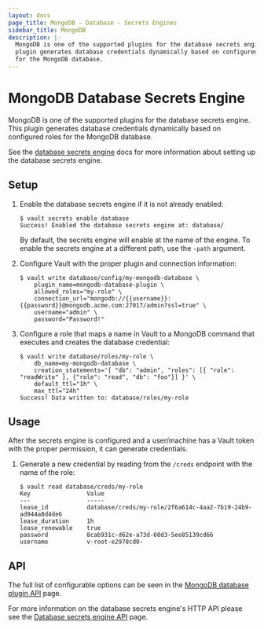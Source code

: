 ```yaml
---
layout: docs
page_title: MongoDB - Database - Secrets Engines
sidebar_title: MongoDB
description: |-
  MongoDB is one of the supported plugins for the database secrets engine. This
  plugin generates database credentials dynamically based on configured roles
  for the MongoDB database.
---
```


# MongoDB Database Secrets Engine

MongoDB is one of the supported plugins for the database secrets engine. This
plugin generates database credentials dynamically based on configured roles for
the MongoDB database.

See the [database secrets engine](/docs/secrets/databases/index.html) docs for
more information about setting up the database secrets engine.

## Setup

1.  Enable the database secrets engine if it is not already enabled:

    ```text
    $ vault secrets enable database
    Success! Enabled the database secrets engine at: database/
    ```

    By default, the secrets engine will enable at the name of the engine. To
    enable the secrets engine at a different path, use the `-path` argument.

1.  Configure Vault with the proper plugin and connection information:

    ```text
    $ vault write database/config/my-mongodb-database \
        plugin_name=mongodb-database-plugin \
        allowed_roles="my-role" \
        connection_url="mongodb://{{username}}:{{password}}@mongodb.acme.com:27017/admin?ssl=true" \
        username="admin" \
        password="Password!"
    ```

1.  Configure a role that maps a name in Vault to a MongoDB command that executes and
    creates the database credential:

    ```text
    $ vault write database/roles/my-role \
        db_name=my-mongodb-database \
        creation_statements='{ "db": "admin", "roles": [{ "role": "readWrite" }, {"role": "read", "db": "foo"}] }' \
        default_ttl="1h" \
        max_ttl="24h"
    Success! Data written to: database/roles/my-role
    ```

## Usage

After the secrets engine is configured and a user/machine has a Vault token with
the proper permission, it can generate credentials.

1.  Generate a new credential by reading from the `/creds` endpoint with the name
    of the role:

    ```text
    $ vault read database/creds/my-role
    Key                Value
    ---                -----
    lease_id           database/creds/my-role/2f6a614c-4aa2-7b19-24b9-ad944a8d4de6
    lease_duration     1h
    lease_renewable    true
    password           8cab931c-d62e-a73d-60d3-5ee85139cd66
    username           v-root-e2978cd0-
    ```

## API

The full list of configurable options can be seen in the [MongoDB database
plugin API](/api/secret/databases/mongodb.html) page.

For more information on the database secrets engine's HTTP API please see the
[Database secrets engine API](/api/secret/databases/index.html) page.
